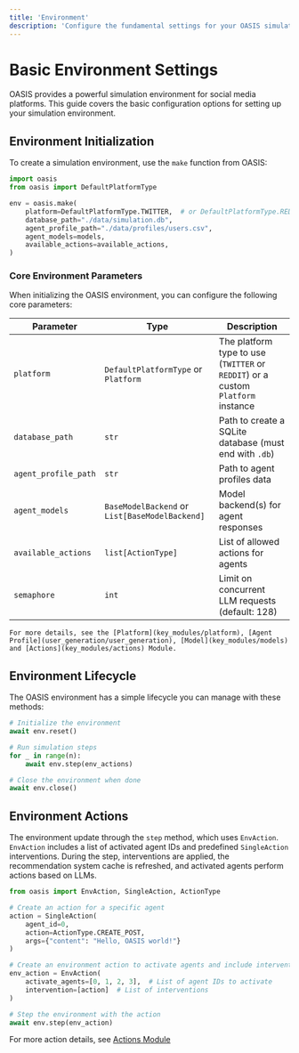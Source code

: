 ```yaml
---
title: 'Environment'
description: 'Configure the fundamental settings for your OASIS simulation environment'
---
```


# Basic Environment Settings

OASIS provides a powerful simulation environment for social media platforms. This guide covers the basic configuration options for setting up your simulation environment.

## Environment Initialization

To create a simulation environment, use the `make` function from OASIS:

```python
import oasis
from oasis import DefaultPlatformType

env = oasis.make(
    platform=DefaultPlatformType.TWITTER,  # or DefaultPlatformType.REDDIT
    database_path="./data/simulation.db",
    agent_profile_path="./data/profiles/users.csv",
    agent_models=models,
    available_actions=available_actions,
)
```

### Core Environment Parameters

When initializing the OASIS environment, you can configure the following core parameters:

| Parameter | Type | Description |
|-----------|------|-------------|
| `platform` | `DefaultPlatformType` or `Platform` | The platform type to use (`TWITTER` or `REDDIT`) or a custom `Platform` instance |
| `database_path` | `str` | Path to create a SQLite database (must end with `.db`) |
| `agent_profile_path` | `str` | Path to agent profiles data |
| `agent_models` | `BaseModelBackend` or `List[BaseModelBackend]` | Model backend(s) for agent responses |
| `available_actions` | `list[ActionType]` | List of allowed actions for agents |
| `semaphore` | `int` | Limit on concurrent LLM requests (default: 128) |

    For more details, see the [Platform](key_modules/platform), [Agent Profile](user_generation/user_generation), [Model](key_modules/models) and [Actions](key_modules/actions) Module.
## Environment Lifecycle

The OASIS environment has a simple lifecycle you can manage with these methods:

```python
# Initialize the environment
await env.reset()

# Run simulation steps
for _ in range(n):
    await env.step(env_actions)

# Close the environment when done
await env.close()
```

## Environment Actions

The environment update through the `step` method, which uses `EnvAction`.
`EnvAction` includes a list of activated agent IDs and predefined `SingleAction` interventions. During the step, interventions are applied, the recommendation system cache is refreshed, and activated agents perform actions based on LLMs.

```python
from oasis import EnvAction, SingleAction, ActionType

# Create an action for a specific agent
action = SingleAction(
    agent_id=0,
    action=ActionType.CREATE_POST,
    args={"content": "Hello, OASIS world!"}
)

# Create an environment action to activate agents and include interventions
env_action = EnvAction(
    activate_agents=[0, 1, 2, 3],  # List of agent IDs to activate
    intervention=[action]  # List of interventions
)

# Step the environment with the action
await env.step(env_action)
```

For more action details, see [Actions Module](key_modules/actions)

